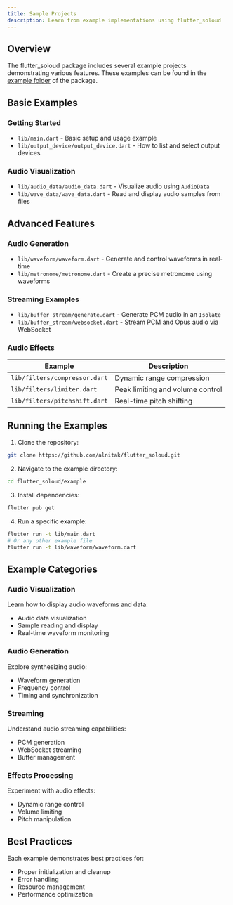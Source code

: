 ```yaml
---
title: Sample Projects
description: Learn from example implementations using flutter_soloud
---
```


## Overview

The flutter_soloud package includes several example projects demonstrating various features. These examples can be found in the [example folder](https://github.com/alnitak/flutter_soloud/tree/main/example) of the package.

## Basic Examples

### Getting Started
- `lib/main.dart` - Basic setup and usage example
- `lib/output_device/output_device.dart` - How to list and select output devices

### Audio Visualization
- `lib/audio_data/audio_data.dart` - Visualize audio using `AudioData`
- `lib/wave_data/wave_data.dart` - Read and display audio samples from files

## Advanced Features

### Audio Generation
- `lib/waveform/waveform.dart` - Generate and control waveforms in real-time
- `lib/metronome/metronome.dart` - Create a precise metronome using waveforms

### Streaming Examples
- `lib/buffer_stream/generate.dart` - Generate PCM audio in an `Isolate`
- `lib/buffer_stream/websocket.dart` - Stream PCM and Opus audio via WebSocket

### Audio Effects
| Example | Description |
|---------|-------------|
| `lib/filters/compressor.dart` | Dynamic range compression |
| `lib/filters/limiter.dart` | Peak limiting and volume control |
| `lib/filters/pitchshift.dart` | Real-time pitch shifting |

## Running the Examples

1. Clone the repository:
```bash
git clone https://github.com/alnitak/flutter_soloud.git
```

2. Navigate to the example directory:
```bash
cd flutter_soloud/example
```

3. Install dependencies:
```bash
flutter pub get
```

4. Run a specific example:
```bash
flutter run -t lib/main.dart
# Or any other example file
flutter run -t lib/waveform/waveform.dart
```

## Example Categories

### Audio Visualization
Learn how to display audio waveforms and data:
- Audio data visualization
- Sample reading and display
- Real-time waveform monitoring

### Audio Generation
Explore synthesizing audio:
- Waveform generation
- Frequency control
- Timing and synchronization

### Streaming
Understand audio streaming capabilities:
- PCM generation
- WebSocket streaming
- Buffer management

### Effects Processing
Experiment with audio effects:
- Dynamic range control
- Volume limiting
- Pitch manipulation

## Best Practices

Each example demonstrates best practices for:
- Proper initialization and cleanup
- Error handling
- Resource management
- Performance optimization
